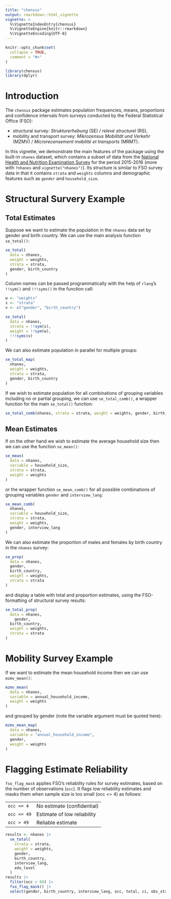 ```yaml
---
title: "chensus"
output: rmarkdown::html_vignette
vignette: >
  %\VignetteIndexEntry{chensus}
  %\VignetteEngine{knitr::rmarkdown}
  %\VignetteEncoding{UTF-8}
---
```


```r
knitr::opts_chunk$set(
  collapse = TRUE,
  comment = "#>"
)
```

```r
library(chensus)
library(dplyr)
```

# Introduction

The `chensus` package estimates population frequencies, means, proportions and confidence intervals from surveys conducted by the Federal Statistical Office (FSO):

-   structural survey: *Strukturerhebung* (SE) / *relevé structurel* (RS),
-   mobility and transport survey: *Mikrozensus Mobilität und Verkehr* (MZMV) / *Microrecensement mobilité et transports* (MRMT).

In this vignette, we demonstrate the main features of the package using the built-in `nhanes` dataset, which contains a subset of data from the [National Health and Nutrition Examination Survey](https://wwwn.cdc.gov/Nchs/Nhanes/2015-2016/DEMO_I.htm) for the period 2015-2016 (more with `?nhanes` and `vignette("nhanes")`). Its structure is similar to FSO survey data in that it contains `strata` and `weights` columns and demographic features such as `gender` and `household_size`.

# Structural Survery Example

## Total Estimates

Suppose we want to estimate the population in the `nhanes` data set by gender and birth country. We can use the main analysis function `se_total()`:

```r
se_total(
  data = nhanes,
  weight = weights,
  strata = strata,
  gender, birth_country
)
```

Column names can be passed programmatically with the help of `rlang`'s `!!sym()` and `!!!syms()` in the function call:

```r
w <- "weights"
s <- "strata"
v <- c("gender", "birth_country")

se_total(
  data = nhanes,
  strata = !!sym(s),
  weight = !!sym(w),
  !!!syms(v)
)
```

We can also estimate population in parallel for multiple groups:

```r
se_total_map(
  nhanes,
  weight = weights,
  strata = strata,
  gender, birth_country
)
```

If we wish to estimate population for all combinations of grouping variables including no or partial grouping, we can use `se_total_comb()`, a wrapper function for the main `se_total()` function:

```r
se_total_comb(nhanes, strata = strata, weight = weights, gender, birth_country)
```

## Mean Estimates

If on the other hand we wish to estimate the average household size then we can use the function `se_mean()`:

```r
se_mean(
  data = nhanes,
  variable = household_size,
  strata = strata,
  weight = weights
)
```

or the wrapper function `se_mean_comb()` for all possible combinations of grouping variables `gender` and `interview_lang`:

```r
se_mean_comb(
  nhanes,
  variable = household_size,
  strata = strata,
  weight = weights,
  gender, interview_lang
)
```

We can also estimate the proportion of males and females by birth country in the `nhanes` survey:

```r
se_prop(
  data = nhanes,
  gender, 
  birth_country,
  weight = weights,
  strata = strata
)
```

and display a table with total and proportion estimates, using the FSO-formatting of structural survey results:

```r
se_total_prop(
  data = nhanes,
    gender, 
  birth_country,
  weight = weights,
  strata = strata
)
```


# Mobility Survey Example

If we want to estimate the mean household income then we can use `mzmv_mean()`:

```r
mzmv_mean(
  data = nhanes,
  variable = annual_household_income,
  weight = weights
)
```

and grouped by gender (note the variable argument must be quoted here):

```r
mzmv_mean_map(
  data = nhanes,
  variable = "annual_household_income",
  gender,
  weight = weights
)
```

# Flagging Estimate Reliability

`fso_flag_mask` applies FSO's reliability rules for survey estimates, based on the number of observations (`occ`). It flags low reliability estimates and masks them when sample size is too small (occ \<= 4) as follows:

|              |                             |
|--------------|-----------------------------|
| `occ <= 4`  | No estimate (confidential)  |
| `occ <= 49` | Estimate of low reliability |
| `occ > 49`  | Reliable estimate           |

```r
results <- nhanes |>
  se_total(
    strata = strata,
    weight = weights,
    gender,
    birth_country,
    interview_lang,
    edu_level
  )
results |>
  filter(occ < 60) |>
  fso_flag_mask() |>
  select(gender, birth_country, interview_lang, occ, total, ci, obs_status)
```
